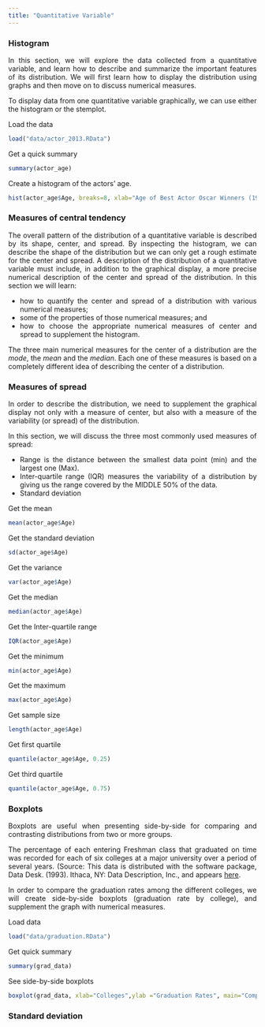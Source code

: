 ```yaml
---
title: "Quantitative Variable"
---
```


<style>
body {
text-align: justify}
</style>

### Histogram

In this section, we will explore the data collected from a quantitative variable, and learn how to describe and summarize the important features of its distribution. We will first learn how to display the distribution using graphs and then move on to discuss numerical measures.

To display data from one quantitative variable graphically, we can use either the histogram or the stemplot.


Load the data
```r
load("data/actor_2013.RData")
```


Get a quick summary
```r
summary(actor_age)
```

Create a histogram of the actors’ age. 
```r
hist(actor_age$Age, breaks=8, xlab="Age of Best Actor Oscar Winners (1970-2013)", ylab="Number of Actors", main="Best Actor Oscar Winners Ages", col = 'red')
```


### Measures of central tendency
The overall pattern of the distribution of a quantitative variable is described by its shape, center, and spread. By inspecting the histogram, we can describe the shape of the distribution but we can only get a rough estimate for the center and spread. A description of the distribution of a quantitative variable must include, in addition to the graphical display, a more precise numerical description of the center and spread of the distribution. In this section we will learn:

* how to quantify the center and spread of a distribution with various numerical measures;
* some of the properties of those numerical measures; and
* how to choose the appropriate numerical measures of center and spread to supplement the histogram.

The three main numerical measures for the center of a distribution are the *mode*, the *mean* and the *median*. Each one of these measures is based on a completely different idea of describing the center of a distribution. 


### Measures of spread
In order to describe the distribution, we need to supplement the graphical display not only with a measure of center, but also with a measure of the variability (or spread) of the distribution.

In this section, we will discuss the three most commonly used measures of spread:

* Range is the distance between the smallest data point (min) and the largest one (Max).
* Inter-quartile range (IQR) measures the variability of a distribution by giving us the range covered by the MIDDLE 50% of the data. 
* Standard deviation

Get the mean
```r
mean(actor_age$Age)
```

Get the standard deviation
```r
sd(actor_age$Age)
```


Get the variance
```r
var(actor_age$Age)
```


Get the median
```r
median(actor_age$Age)
```


Get the Inter-quartile range
```r
IQR(actor_age$Age)
```

Get the minimum
```r
min(actor_age$Age)
```


Get the maximum
```r
max(actor_age$Age)
```

Get sample size
```r
length(actor_age$Age)
```


Get first quartile
```r
quantile(actor_age$Age, 0.25)
```


Get third quartile
```r
quantile(actor_age$Age, 0.75)
```

### Boxplots
Boxplots are useful when presenting side-by-side for comparing and contrasting distributions from two or more groups.

The percentage of each entering Freshman class that graduated on time was recorded for each of six colleges at a major university over a period of several years. (Source: This data is distributed with the software package, Data Desk. (1993). Ithaca, NY: Data Description, Inc., and appears [here](http://lib.stat.cmu.edu/DASL/). 

In order to compare the graduation rates among the different colleges, we will create side-by-side boxplots (graduation rate by college), and supplement the graph with numerical measures.

Load data
```r
load("data/graduation.RData")
```

Get quick summary
```r
summary(grad_data)
```


See side-by-side boxplots
```r
boxplot(grad_data, xlab="Colleges",ylab ="Graduation Rates", main="Comparison of Graduation Rates", col = rainbow(6))
```

### Standard deviation


